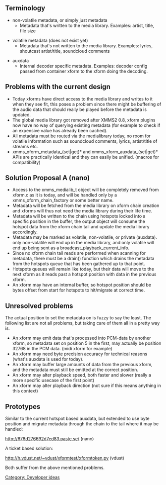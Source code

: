 == Terminology ==

* non-volatile metadata, or simply just metadata
** Metadata that's written to the media library. Examples: artist, title, file size

* volatile metadata (does not exist yet)
** Metadata that's not written to the media library. Examples: lyrics, shoutcast artist/title, soundcloud comments

* auxdata
** Internal decoder specific metadata. Examples: decoder config passed from container xform to the xform doing the decoding.

== Problems with the current design ==

* Today xforms have direct access to the media library and writes to it when they see fit, this poses a problem since there might be buffering of the audio data that should really be played before the metadata is updated.
* The global media library got removed after XMMS2 0.8, xform plugins now have no way of querying existing metadata (for example to check if an expensive value has already been cached).
* All metadata must be routed via the medialibrary today, no room for volatile information such as soundcloud comments, lyrics, artist/title of streams etc.
* xmms_xform_metadata_(set|get)* and xmms_xform_auxdata_(set|get)* APIs are practically identical and they can easily be unified. (macros for compatibility)

== Solution Proposal A (nano) ==

* Access to the xmms_medialib_t object will be completely removed from xform.c as it is today, and will be handled only by a xmms_xform_chain_factory or some better name.
* Metadata will be fetched from the media library on xform chain creation and xforms will thus not need the media library during their life time.
* Metadata will be written to the chain using hotspots locked into a specific position in the buffer, the output object will consume the hotspot data from the xform chain tail and update the media library accordingly.
* Metadata may be marked as volatile, non-volatile, or private (auxdata). only non-volatile will end up in the media library, and only volatile will end up being sent as a broadcast_playback_current_info.
* Since no xform chain tail reads are performed when scanning for metadata, there must be a drain() function which drains the metadata from the hotspots queue that has been gathered up to that point.
* Hotspots queues will remain like today, but their data will move to the next xform as it reads past a hotspot position with data in the previous xform.
* An xform may have an internal buffer, so hotspot position should be bytes offset from start for hotspots to hit/migrate at correct time.

== Unresolved problems ==

The actual position to set the metadata on is fuzzy to say the least. The following list are not all problems, but taking care of them all in a pretty way is.

* An xform may emit data that's processed into PCM-data by another xform, so metadata set on position 5 in the first, may actually be position 32768 in the PCM data. (midi xform for example)
* An xform may need byte precision accuracy for technical reasons (what's auxdata is used for today).
* An xform may buffer large amounts of data from the previous xform, and the metadata must still be emitted at the correct position.
* An xform may alter playback speed, both faster and slower (really a more specific usecase of the first point)
* An xform may alter playback direction (not sure if this means anything in this context)

== Prototypes ==

Similar to the current hotspot based auxdata, but extended to use byte position and migrate metadata through the chain to the tail where it may be handled:

http://676d276692d7ed83.paste.se/ (nano)

A ticket based solution:

http://h.vdust.net/~vdust/xformtest/xformtoken.py (vdust)

Both suffer from the above mentioned problems.

[[Category: Developer ideas]]